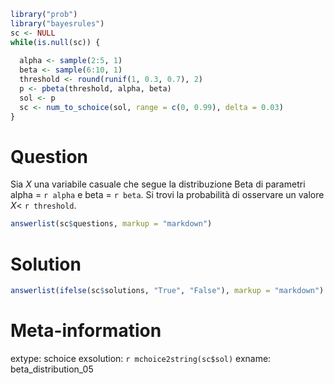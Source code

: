 ```r
library("prob")
library("bayesrules")
sc <- NULL
while(is.null(sc)) {
  
  alpha <- sample(2:5, 1)
  beta <- sample(6:10, 1)
  threshold <- round(runif(1, 0.3, 0.7), 2)
  p <- pbeta(threshold, alpha, beta)
  sol <- p
  sc <- num_to_schoice(sol, range = c(0, 0.99), delta = 0.03)
}
```

Question
========

Sia $X$ una variabile casuale che segue la distribuzione Beta di parametri alpha = `r alpha` e beta = `r beta`. Si trovi la probabilità di osservare un valore $X <$ `r threshold`.

```r
answerlist(sc$questions, markup = "markdown")
```

Solution
========

\begin{verbatim}
  p <- pbeta(threshold, alpha, beta)
\end{verbatim}

```r
answerlist(ifelse(sc$solutions, "True", "False"), markup = "markdown")
```

Meta-information
================
extype: schoice
exsolution: `r mchoice2string(sc$sol)`
exname: beta_distribution_05
